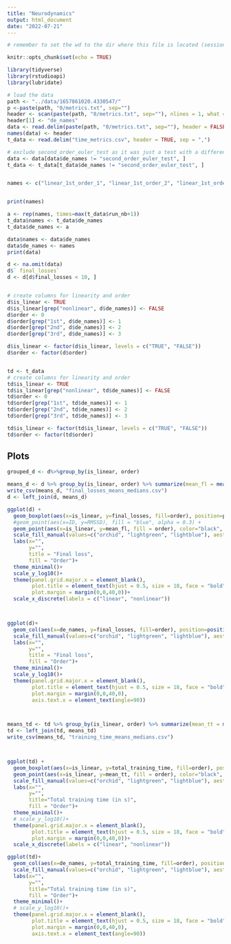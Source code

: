 ```yaml
---
title: "Neurodynamics"
output: html_document
date: "2022-07-21"
---
```


```r
# remember to set the wd to the dir where this file is located (session > set wd > to source file location)

knitr::opts_chunk$set(echo = TRUE)

library(tidyverse)
library(rstudioapi)
library(lubridate)
```



```r
# load the data
path <- "../data/1657861020.4330547/"
p <-paste(path, "0/metrics.txt", sep="")
header <- scan(paste(path, "0/metrics.txt", sep=""), nlines = 1, what = character(), sep = ",")
header[1] <- "de_names"
data <- read.delim(paste(path, "0/metrics.txt", sep=""), header = FALSE, sep = ",", skip = 1)
names(data) <- header
t_data <- read.delim("time_metrics.csv", header = TRUE, sep = ",")

# exclude second_order_euler_test as it was just a test with a different input range than the actual ont to be learned
data <- data[data$de_names != "second_order_euler_test", ]
t_data <- t_data[t_data$de_names != "second_order_euler_test", ]


names <- c("linear_1st_order_1", "linear_1st_order_2", "linear_1st_order_3", "linear_2nd_order_1", "linear_2nd_order_2", "linear_2nd_order_3", "linear_2nd_order_4", "linear_2nd_order_5", "linear_2nd_order_6", "linear_2nd_order_7", "linear_3rd_order_1", "linear_3rd_order_2", "linear_3rd_order_3", "nonlinear_1st_order_1", "nonlinear_1st_order_2", "nonlinear_2nd_order_1", "nonlinear_2nd_order_2", "nonlinear_2nd_order_3", "nonlinear_2nd_order_4", "nonlinear_2nd_order_5", "nonlinear_3rd_order_1", "nonlinear_3rd_order_2")


print(names)

a <- rep(names, times=max(t_data$run_nb+1))
t_data$names <- t_data$de_names
t_data$de_names <- a

data$names <- data$de_names
data$de_names <- names
print(data)
```


```r
d <- na.omit(data)
d$` final_losses`
d <- d[d$final_losses < 10, ]


# create columns for linearity and order
d$is_linear <- TRUE
d$is_linear[grep("nonlinear", d$de_names)] <- FALSE
d$order <- 0
d$order[grep("1st", d$de_names)] <- 1
d$order[grep("2nd", d$de_names)] <- 2
d$order[grep("3rd", d$de_names)] <- 3

d$is_linear <- factor(d$is_linear, levels = c("TRUE", "FALSE"))
d$order <- factor(d$order)


td <- t_data
# create columns for linearity and order
td$is_linear <- TRUE
td$is_linear[grep("nonlinear", td$de_names)] <- FALSE
td$order <- 0
td$order[grep("1st", td$de_names)] <- 1
td$order[grep("2nd", td$de_names)] <- 2
td$order[grep("3rd", td$de_names)] <- 3

td$is_linear <- factor(td$is_linear, levels = c("TRUE", "FALSE"))
td$order <- factor(td$order)


```


## Plots 
```r
grouped_d <- d%>%group_by(is_linear, order)

means_d <- d %>% group_by(is_linear, order) %>% summarize(mean_fl = mean(final_losses, na.rm=T), median_fl=median(final_losses, na.rm=T))
write_csv(means_d, "final_losses_means_medians.csv")
d <- left_join(d, means_d)

ggplot(d) +
  geom_boxplot(aes(x=is_linear, y=final_losses, fill=order), position=position_dodge(0.9)) +
  #geom_point(aes(x=ID, y=RMSSD), fill = "blue", alpha = 0.3) +
  geom_point(aes(x=is_linear, y=mean_fl, fill = order), color="black", pch = 21, size=2, position = position_dodge(.9))+
  scale_fill_manual(values=c("orchid", "lightgreen", "lightblue"), aesthetics = c("color", "fill"))+
  labs(x="",
       y="",
       title = "Final loss",
       fill = "Order")+
  theme_minimal()+
  scale_y_log10()+
  theme(panel.grid.major.x = element_blank(),
        plot.title = element_text(hjust = 0.5, size = 18, face = "bold", margin = margin(10,0,15,0)),
        plot.margin = margin(0,0,40,0))+
  scale_x_discrete(labels = c("linear", "nonlinear"))



ggplot(d)+
  geom_col(aes(x=de_names, y=final_losses, fill=order), position=position_dodge(0.9))+
  scale_fill_manual(values=c("orchid", "lightgreen", "lightblue"), aesthetics = c("color", "fill"))+
  labs(x="",
       y="",
       title = "Final loss",
       fill = "Order")+
  theme_minimal()+
  scale_y_log10()+
  theme(panel.grid.major.x = element_blank(),
        plot.title = element_text(hjust = 0.5, size = 18, face = "bold", margin = margin(10,0,15,0)),
        plot.margin = margin(0,0,40,0),
        axis.text.x = element_text(angle=90))



means_td <- td %>% group_by(is_linear, order) %>% summarize(mean_tt = mean(total_training_time, na.rm=T), median_tt=median(total_training_time, na.rm=T))
td <- left_join(td, means_td)
write_csv(means_td, "training_time_means_medians.csv")



ggplot(td) +
  geom_boxplot(aes(x=is_linear, y=total_training_time, fill=order), position = position_dodge(.9)) +
  geom_point(aes(x=is_linear, y=mean_tt, fill = order), color="black", pch = 21, size=2, position = position_dodge(.9))+
  scale_fill_manual(values=c("orchid", "lightgreen", "lightblue"), aesthetics = c("color", "fill"))+
  labs(x="",
       y="",
       title="Total training time (in s)",
       fill = "Order")+
  theme_minimal()+
  # scale_y_log10()+
  theme(panel.grid.major.x = element_blank(),
        plot.title = element_text(hjust = 0.5, size = 18, face = "bold", margin = margin(10,0,15,0)),
        plot.margin = margin(0,0,40,0))+
  scale_x_discrete(labels = c("linear", "nonlinear"))

ggplot(td)+
  geom_col(aes(x=de_names, y=total_training_time, fill=order), position=position_dodge())+
  scale_fill_manual(values=c("orchid", "lightgreen", "lightblue"), aesthetics = c("color", "fill"))+
  labs(x="",
       y="",
       title="Total training time (in s)",
       fill = "Order")+
  theme_minimal()+
  # scale_y_log10()+
  theme(panel.grid.major.x = element_blank(),
        plot.title = element_text(hjust = 0.5, size = 18, face = "bold", margin = margin(10,0,15,0)),
        plot.margin = margin(0,0,40,0),
        axis.text.x = element_text(angle=90))
  
  
```


